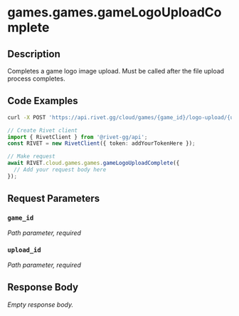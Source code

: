 

# games.games.gameLogoUploadComplete

## Description

Completes a game logo image upload. Must be called after the file upload process completes.


## Code Examples

<CodeGroup title='Request' tag='POST' label='https://api.rivet.gg/cloud/games/{game_id}/logo-upload/{upload_id}/complete'>

```bash {{ title: 'cURL' }}
curl -X POST 'https://api.rivet.gg/cloud/games/{game_id}/logo-upload/{upload_id}/complete'
```

```ts
// Create Rivet client
import { RivetClient } from '@rivet-gg/api';
const RIVET = new RivetClient({ token: addYourTokenHere });

// Make request
await RIVET.cloud.games.games.gameLogoUploadComplete({
  // Add your request body here
});
```

</CodeGroup>


## Request Parameters


### `game_id`

_Path parameter, required_





### `upload_id`

_Path parameter, required_





## Response Body

_Empty response body._
